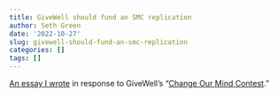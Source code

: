```yaml
---
title: GiveWell should fund an SMC replication
author: Seth Green
date: '2022-10-27'
slug: givewell-should-fund-an-smc-replication
categories: []
tags: []
---
```


[An essay I wrote](https://forum.effectivealtruism.org/posts/E3nAGbeMoFnjpYawr/givewell-should-fund-an-smc-replication) in response to GiveWell's "[Change Our Mind Contest](https://forum.effectivealtruism.org/topics/givewell-change-our-mind-contest)."